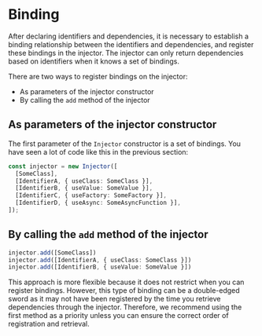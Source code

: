 # Binding

After declaring identifiers and dependencies, it is necessary to establish a binding relationship between the identifiers and dependencies, and register these bindings in the injector. The injector can only return dependencies based on identifiers when it knows a set of bindings.

There are two ways to register bindings on the injector:

- As parameters of the injector constructor
- By calling the `add` method of the injector

## As parameters of the injector constructor

The first parameter of the `Injector` constructor is a set of bindings. You have seen a lot of code like this in the previous section:

```ts
const injector = new Injector([
  [SomeClass],
  [IdentifierA, { useClass: SomeClass }],
  [IdentifierB, { useValue: SomeValue }],
  [IdentifierC, { useFactory: SomeFactory }],
  [IdentifierD, { useAsync: SomeAsyncFunction }],
]);
```

## By calling the `add` method of the injector

```ts
injector.add([SomeClass])
injector.add([IdentifierA, { useClass: SomeClass }])
injector.add([IdentifierB, { useValue: SomeValue }])
```

This approach is more flexible because it does not restrict when you can register bindings. However, this type of binding can be a double-edged sword as it may not have been registered by the time you retrieve dependencies through the injector. Therefore, we recommend using the first method as a priority unless you can ensure the correct order of registration and retrieval.
